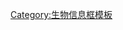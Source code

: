 {{taxonomy/{{taxonomy/{{{1}}}|machine code=parent}}|machine code=parent}}<noinclude>
[[Category:生物信息框模板]]
</noinclude>